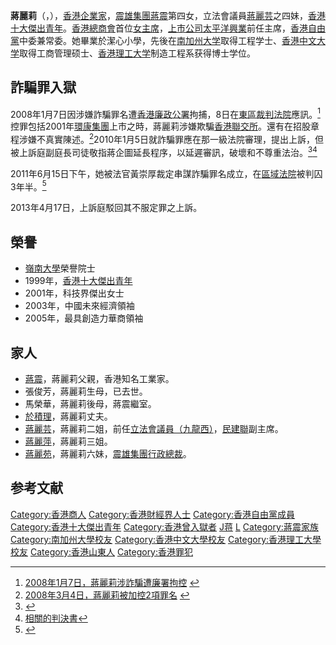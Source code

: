'''蔣麗莉'''（{{lang-en|'''Lily Chiang'''}}，{{bd|1961年}}），[[香港|香港]][[企業家|企業家]]，[[震雄集團|震雄集團]][[蔣震|蔣震]]第四女，立法會議員[[蔣麗芸|蔣麗芸]]之四妹，[[香港十大傑出青年|香港十大傑出青年]]。[[香港總商會|香港總商會]]首位[[女|女]][[主席|主席]]，[[上市公司|上市公司]][[新時代集團|太平洋興業]]前任主席，[[香港自由黨|香港自由黨]]中委兼常委。她畢業於潔心小學，先後在[[南加州大学|南加州大学]]取得工程学士、[[香港中文大学|香港中文大学]]取得工商管理硕士、[[香港理工大学|香港理工大学]]制造工程系获得博士学位。

==詐騙罪入獄==
2008年1月7日因涉嫌詐騙罪名遭[[香港廉政公署|香港廉政公署]]拘捕，8日在[[東區裁判法院|東區裁判法院]]應訊。<ref>[http://hk.news.yahoo.com/080107/60/2mkg9.html 2008年1月7日，蔣麗莉涉詐騙遭廉署拘控] {{webarchive|url=https://web.archive.org/web/20080110113319/http://hk.news.yahoo.com/080107/60/2mkg9.html |date=2008年01月10日 }}</ref> 控罪包括2001年[[環康集團|環康集團]]上市之時，蔣麗莉涉嫌欺騙[[香港聯交所|香港聯交所]]。還有在招股章程涉嫌不真實陳述。<ref>[http://www.mpinews.com/htm/INews/20080304/gb21126w.htm 2008年3月4日，蔣麗莉被加控2項罪名] {{webarchive|url=https://web.archive.org/web/20080509031413/http://www.mpinews.com/htm/INews/20080304/gb21126w.htm |date=2008年5月9日 }}</ref>2010年1月5日就詐騙罪應在那一級法院審理，提出上訴，但被上訴庭副庭長司徒敬指蔣企圖延長程序，以延遲審訊，破壞和不尊重法治。<ref>{{Cite web |url=http://news.sina.com.hk/cgi-bin/nw/show.cgi/2/1/1/1384430/1.html |title=2010年1月6日求終院審理被拒 |access-date=2010年1月18日 |archive-url=https://web.archive.org/web/20110613142840/http://news.sina.com.hk/cgi-bin/nw/show.cgi/2/1/1/1384430/1.html |archive-date=2011年6月13日 |dead-url=yes }}</ref><ref>[http://legalref.judiciary.gov.hk/lrs/common/search/search_result_detail_frame.jsp?DIS=67683&QS=%28%24Lily%2CChiang%29&TP=JU 相關的判決書]</ref>

2011年6月15日下午，她被法官黃崇厚裁定串謀詐騙罪名成立，在[[區域法院|區域法院]]被判囚3年半。<ref>{{Cite web |url=http://hk.news.yahoo.com/%E8%94%A3%E9%BA%97%E8%8E%89%E5%8D%B3%E5%9B%9A3%E5%B9%B4%E5%8D%8A-075400704.html |title=2011年6月15日，蔣麗莉即囚3年半 |accessdate=2020年9月18日 |archive-date=2019年8月23日 |archive-url=https://web.archive.org/web/20190823011133/https://hk.news.yahoo.com/%E8%94%A3%E9%BA%97%E8%8E%89%E5%8D%B3%E5%9B%9A3%E5%B9%B4%E5%8D%8A-075400704.html |dead-url=no }}</ref>

2013年4月17日，上訴庭駁回其不服定罪之上訴。

==榮譽==
*[[嶺南大學_(香港)|嶺南大學]]榮譽院士
*1999年，[[香港十大傑出青年|香港十大傑出青年]]
*2001年，科技界傑出女士
*2003年，中國未來經濟領袖
*2005年，最具創造力華商領袖

==家人==
* [[蔣震|蔣震]]{{大紫荊}}{{OBE}}，蔣麗莉父親，香港知名工業家。
* 張俊芳，蔣麗莉生母，已去世。
* 馬榮華，蔣麗莉後母，蔣震繼室。
* [[於積理|於積理]]，蔣麗莉丈夫。
* [[蔣麗芸|蔣麗芸]]{{SBS}}{{JP}}，蔣麗莉二姐，前任[[第六屆香港立法會|立法會議員（九龍西）]]，[[民建聯|民建聯]]副主席。
* [[蔣麗萍|蔣麗萍]]，蔣麗莉三姐。
* [[蔣麗苑|蔣麗苑]]{{JP}}，蔣麗莉六妹，[[震雄集團|震雄集團]][[行政總裁|行政總裁]]。

==参考文献==
<div class="references-small">
<references />
</div>
{{DEFAULTSORT:Chiang}}
[[Category:香港商人|Category:香港商人]]
[[Category:香港財經界人士|Category:香港財經界人士]]
[[Category:香港自由黨成員|Category:香港自由黨成員]]
[[Category:香港十大傑出青年|Category:香港十大傑出青年]]
[[Category:香港曾入獄者|Category:香港曾入獄者]]
[[Category:菏泽人|J蒋]]
[[Category:蔣姓|L]]
[[Category:蔣震家族|Category:蔣震家族]]
[[Category:南加州大學校友|Category:南加州大學校友]]
[[Category:香港中文大學校友|Category:香港中文大學校友]]
[[Category:香港理工大學校友|Category:香港理工大學校友]]
[[Category:香港山東人|Category:香港山東人]]
[[Category:香港罪犯|Category:香港罪犯]]
